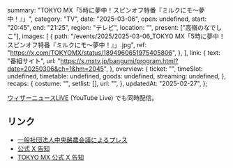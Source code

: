   summary: "TOKYO MX「5時に夢中！スピンオフ特番『ミルクにモ〜夢中！』」",
  category: "TV",
  date: "2025-03-06",
  open: undefined,
  start: "20:45",
  end: "21:25",
  region: "テレビ",
  location: "",
  present: ["高嶺のなでしこ"],
  images: [
    {
      path: "/events/2025/2025-03-06_TOKYO MX「5時に夢中！スピンオフ特番『ミルクにモ〜夢中！』」.jpg",
      ref: "https://x.com/TOKYOMX/status/1894960651975405806",
    },
  ],
  link: {
    text: "番組サイト",
    url: "https://s.mxtv.jp/bangumi/program.html?date=20250306&ch=1&hm=2045",
  },
  overview: {
    ticket: "",
    timeSlot: undefined,
    timetable: undefined,
    goods: undefined,
    streaming: undefined,
  },
  recaps: {
    costume: "",
    setlist: [],
    url: "",
  },
  updatedAt: "2025-02-27",
};

[ウィザーニュースLiVE](https://www.youtube.com/@weathernews) (YouTube Live) でも同時配信。

## リンク

- [一般社団法人中央酪農会議によるプレス](https://kyodonewsprwire.jp/release/202502274814)
- [公式 X 告知](https://x.com/takanenofficial/status/1895036150152417617)
- [TOKYO MX 公式 X 告知](https://x.com/TOKYOMX/status/1894960651975405806)
